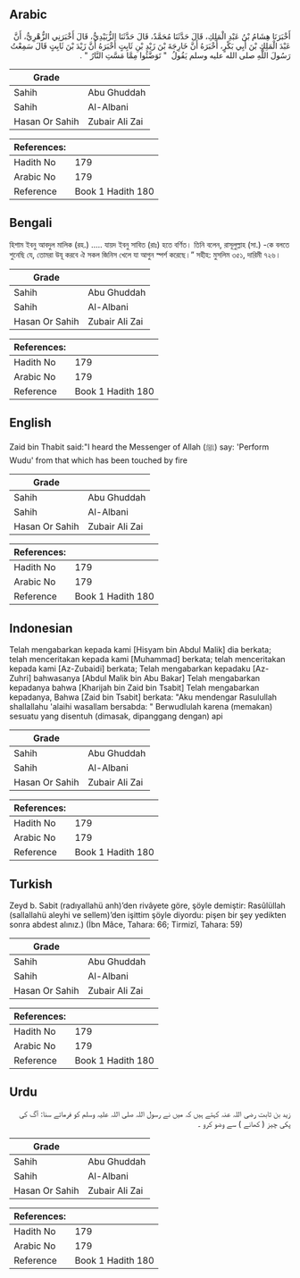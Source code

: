 ## Arabic


<div dir="rtl" lang="ar" style={{fontSize:'larger',backgroundColor:'#f8f9fa',padding:20}}>
أَخْبَرَنَا هِشَامُ بْنُ عَبْدِ الْمَلِكِ، قَالَ حَدَّثَنَا مُحَمَّدٌ، قَالَ حَدَّثَنَا الزُّبَيْدِيُّ، قَالَ أَخْبَرَنِي الزُّهْرِيُّ، أَنَّ عَبْدَ الْمَلِكِ بْنَ أَبِي بَكْرٍ، أَخْبَرَهُ أَنَّ خَارِجَةَ بْنَ زَيْدِ بْنِ ثَابِتٍ أَخْبَرَهُ أَنَّ زَيْدَ بْنَ ثَابِتٍ قَالَ سَمِعْتُ رَسُولَ اللَّهِ صلى الله عليه وسلم يَقُولُ ‏ "‏ تَوَضَّئُوا مِمَّا مَسَّتِ النَّارُ ‏"‏ ‏.‏
</div>
<div style={{backgroundColor:'#f8f9fa',padding:20, marginBottom: 10}}><table> <thead> <tr> <th>Grade</th> <th></th> </tr> </thead> <tbody> <tr><td>Sahih</td><td>Abu Ghuddah</td></tr><tr><td>Sahih</td><td>Al-Albani</td></tr><tr><td>Hasan Or Sahih</td><td>Zubair Ali Zai</td></tr></tbody></table><table> <thead> <tr> <th>References:</th> <th></th> </tr> </thead> <tbody><tr><td>Hadith No</td><td>179</td></tr><tr><td>Arabic No</td><td>179</td></tr><tr><td>Reference</td><td>Book 1 Hadith 180</td></tr></tbody></table></div>

## Bengali


<div dir="ltr" lang="bn" style={{fontSize:'larger',backgroundColor:'#f8f9fa',padding:20}}>
হিশাম ইবনু আবদুল মালিক (রহ.) ..... যায়দ ইবনু সাবিত (রাঃ) হতে বর্ণিত। তিনি বলেন, রাসূলুল্লাহ (সা.) -কে বলতে শুনেছি যে, তোমরা উযূ করবে ঐ সকল জিনিস খেলে যা আগুন স্পর্শ করেছে।” সহীহ: মুসলিম ৩৫১, দারিমী ৭২৬।
</div>
<div style={{backgroundColor:'#f8f9fa',padding:20, marginBottom: 10}}><table> <thead> <tr> <th>Grade</th> <th></th> </tr> </thead> <tbody> <tr><td>Sahih</td><td>Abu Ghuddah</td></tr><tr><td>Sahih</td><td>Al-Albani</td></tr><tr><td>Hasan Or Sahih</td><td>Zubair Ali Zai</td></tr></tbody></table><table> <thead> <tr> <th>References:</th> <th></th> </tr> </thead> <tbody><tr><td>Hadith No</td><td>179</td></tr><tr><td>Arabic No</td><td>179</td></tr><tr><td>Reference</td><td>Book 1 Hadith 180</td></tr></tbody></table></div>

## English


<div dir="ltr" lang="en" style={{fontSize:'larger',backgroundColor:'#f8f9fa',padding:20}}>
Zaid bin Thabit said:"I heard the Messenger of Allah (ﷺ) say: 'Perform Wudu' from that which has been touched by fire
</div>
<div style={{backgroundColor:'#f8f9fa',padding:20, marginBottom: 10}}><table> <thead> <tr> <th>Grade</th> <th></th> </tr> </thead> <tbody> <tr><td>Sahih</td><td>Abu Ghuddah</td></tr><tr><td>Sahih</td><td>Al-Albani</td></tr><tr><td>Hasan Or Sahih</td><td>Zubair Ali Zai</td></tr></tbody></table><table> <thead> <tr> <th>References:</th> <th></th> </tr> </thead> <tbody><tr><td>Hadith No</td><td>179</td></tr><tr><td>Arabic No</td><td>179</td></tr><tr><td>Reference</td><td>Book 1 Hadith 180</td></tr></tbody></table></div>

## Indonesian


<div dir="ltr" lang="id" style={{fontSize:'larger',backgroundColor:'#f8f9fa',padding:20}}>
Telah mengabarkan kepada kami [Hisyam bin Abdul Malik] dia berkata; telah menceritakan kepada kami [Muhammad] berkata; telah menceritakan kepada kami [Az-Zubaidi] berkata; Telah mengabarkan kepadaku [Az-Zuhri] bahwasanya [Abdul Malik bin Abu Bakar] Telah mengabarkan kepadanya bahwa [Kharijah bin Zaid bin Tsabit] Telah mengabarkan kepadanya, Bahwa [Zaid bin Tsabit] berkata: "Aku mendengar Rasulullah shallallahu 'alaihi wasallam bersabda: " Berwudlulah karena (memakan) sesuatu yang disentuh (dimasak, dipanggang dengan) api
</div>
<div style={{backgroundColor:'#f8f9fa',padding:20, marginBottom: 10}}><table> <thead> <tr> <th>Grade</th> <th></th> </tr> </thead> <tbody> <tr><td>Sahih</td><td>Abu Ghuddah</td></tr><tr><td>Sahih</td><td>Al-Albani</td></tr><tr><td>Hasan Or Sahih</td><td>Zubair Ali Zai</td></tr></tbody></table><table> <thead> <tr> <th>References:</th> <th></th> </tr> </thead> <tbody><tr><td>Hadith No</td><td>179</td></tr><tr><td>Arabic No</td><td>179</td></tr><tr><td>Reference</td><td>Book 1 Hadith 180</td></tr></tbody></table></div>

## Turkish


<div dir="ltr" lang="tr" style={{fontSize:'larger',backgroundColor:'#f8f9fa',padding:20}}>
Zeyd b. Sabit (radıyallahü anh)’den rivâyete göre, şöyle demiştir: Rasûlüllah (sallallahü aleyhi ve sellem)’den işittim şöyle diyordu: pişen bir şey yedikten sonra abdest alınız.) (İbn Mâce, Tahara: 66; Tirmizî, Tahara: 59)
</div>
<div style={{backgroundColor:'#f8f9fa',padding:20, marginBottom: 10}}><table> <thead> <tr> <th>Grade</th> <th></th> </tr> </thead> <tbody> <tr><td>Sahih</td><td>Abu Ghuddah</td></tr><tr><td>Sahih</td><td>Al-Albani</td></tr><tr><td>Hasan Or Sahih</td><td>Zubair Ali Zai</td></tr></tbody></table><table> <thead> <tr> <th>References:</th> <th></th> </tr> </thead> <tbody><tr><td>Hadith No</td><td>179</td></tr><tr><td>Arabic No</td><td>179</td></tr><tr><td>Reference</td><td>Book 1 Hadith 180</td></tr></tbody></table></div>

## Urdu


<div dir="rtl" lang="ur" style={{fontSize:'larger',backgroundColor:'#f8f9fa',padding:20}}>
زید بن ثابت رضی اللہ عنہ کہتے ہیں کہ میں نے رسول اللہ صلی اللہ علیہ وسلم کو فرماتے سنا: آگ کی پکی چیز ( کھانے ) سے وضو کرو ۔
</div>
<div style={{backgroundColor:'#f8f9fa',padding:20, marginBottom: 10}}><table> <thead> <tr> <th>Grade</th> <th></th> </tr> </thead> <tbody> <tr><td>Sahih</td><td>Abu Ghuddah</td></tr><tr><td>Sahih</td><td>Al-Albani</td></tr><tr><td>Hasan Or Sahih</td><td>Zubair Ali Zai</td></tr></tbody></table><table> <thead> <tr> <th>References:</th> <th></th> </tr> </thead> <tbody><tr><td>Hadith No</td><td>179</td></tr><tr><td>Arabic No</td><td>179</td></tr><tr><td>Reference</td><td>Book 1 Hadith 180</td></tr></tbody></table></div>